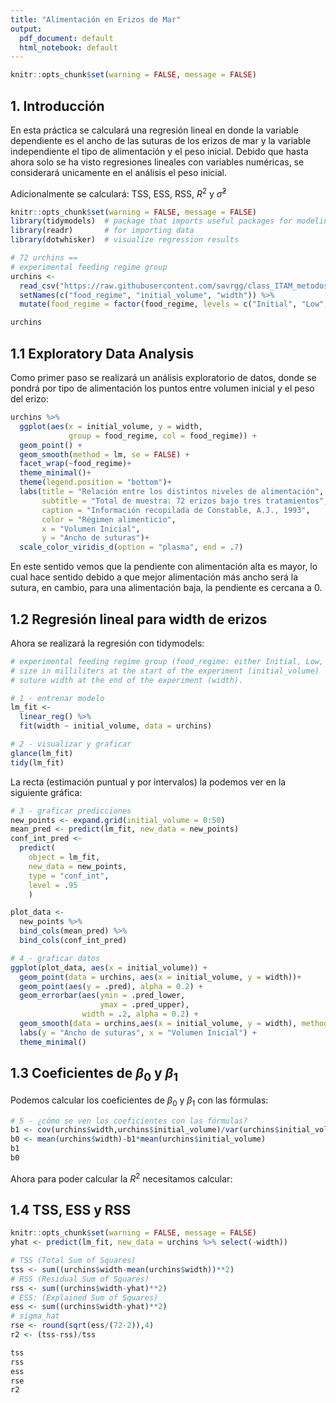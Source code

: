```yaml
---
title: "Alimentación en Erizos de Mar"
output:
  pdf_document: default
  html_notebook: default
---
```


```r
knitr::opts_chunk$set(warning = FALSE, message = FALSE) 
```


## 1. Introducción
En esta práctica se calculará una regresión lineal en donde la variable dependiente es el ancho de las suturas de los erizos de mar y la variable independiente el tipo de alimentación y el peso inicial. Debido que hasta ahora solo se ha visto regresiones lineales con variables numéricas, se considerará unicamente en el análisis el peso inicial.

Adicionalmente se calculará: TSS, ESS, RSS, $R^2$ y $\hat{\sigma}^2$

```r
knitr::opts_chunk$set(warning = FALSE, message = FALSE) 
library(tidymodels)  # package that imports useful packages for modeling
library(readr)       # for importing data
library(dotwhisker)  # visualize regression results

# 72 urchins ==
# experimental feeding regime group
urchins <-
  read_csv("https://raw.githubusercontent.com/savrgg/class_ITAM_metodos/main/notas_r/urchins.csv") %>% 
  setNames(c("food_regime", "initial_volume", "width")) %>% 
  mutate(food_regime = factor(food_regime, levels = c("Initial", "Low", "High")))

urchins
```

## 1.1 Exploratory Data Analysis

Como primer paso se realizará un análisis exploratorio de datos, donde se pondrá por tipo de alimentación los puntos entre volumen inicial y el peso del erizo: 

```r
urchins %>% 
  ggplot(aes(x = initial_volume, y = width, 
             group = food_regime, col = food_regime)) + 
  geom_point() + 
  geom_smooth(method = lm, se = FALSE) +
  facet_wrap(~food_regime)+
  theme_minimal()+
  theme(legend.position = "bottom")+
  labs(title = "Relación entre los distintos niveles de alimentación",
       subtitle = "Total de muestra: 72 erizos bajo tres tratamientos",
       caption = "Información recopilada de Constable, A.J., 1993",
       color = "Régimen alimenticio", 
       x = "Volumen Inicial",
       y = "Ancho de suturas")+
  scale_color_viridis_d(option = "plasma", end = .7)
```
En este sentido vemos que la pendiente con alimentación alta es mayor, lo cual hace sentido debido a que mejor alimentación más ancho será la sutura, en cambio, para una alimentación baja, la pendiente es cercana a 0. 

## 1.2 Regresión lineal para width de erizos

Ahora se realizará la regresión con tidymodels: 

```r
# experimental feeding regime group (food_regime: either Initial, Low, or High),
# size in milliliters at the start of the experiment (initial_volume)
# suture width at the end of the experiment (width).

# 1 - entrenar modelo
lm_fit <- 
  linear_reg() %>% 
  fit(width ~ initial_volume, data = urchins)

# 2 - visualizar y graficar 
glance(lm_fit)
tidy(lm_fit)
```

La recta (estimación puntual y por intervalos) la podemos ver en la siguiente gráfica:

```r
# 3 - graficar predicciones
new_points <- expand.grid(initial_volume = 0:50)
mean_pred <- predict(lm_fit, new_data = new_points)
conf_int_pred <- 
  predict(
    object = lm_fit, 
    new_data = new_points, 
    type = "conf_int",
    level = .95
    )

plot_data <- 
  new_points %>% 
  bind_cols(mean_pred) %>% 
  bind_cols(conf_int_pred)

# 4 - graficar datos
ggplot(plot_data, aes(x = initial_volume)) + 
  geom_point(data = urchins, aes(x = initial_volume, y = width))+
  geom_point(aes(y = .pred), alpha = 0.2) + 
  geom_errorbar(aes(ymin = .pred_lower, 
                    ymax = .pred_upper),
                width = .2, alpha = 0.2) + 
  geom_smooth(data = urchins,aes(x = initial_volume, y = width), method = "lm")+
  labs(y = "Ancho de suturas", x = "Volumen Inicial") +
  theme_minimal()
```

## 1.3 Coeficientes de $\beta_0$ y $\beta_1$

Podemos calcular los coeficientes de $\beta_0$ y $\beta_1$ con las fórmulas:
```r
# 5 - ¿cómo se ven los coeficientes con las fórmulas?
b1 <- cov(urchins$width,urchins$initial_volume)/var(urchins$initial_volume)
b0 <- mean(urchins$width)-b1*mean(urchins$initial_volume)
b1
b0
```

Ahora para poder calcular la $R^2$ necesitamos calcular:

## 1.4 TSS, ESS y RSS

```r
knitr::opts_chunk$set(warning = FALSE, message = FALSE) 
yhat <- predict(lm_fit, new_data = urchins %>% select(-width))

# TSS (Total Sum of Squares)
tss <- sum((urchins$width-mean(urchins$width))**2)
# RSS (Residual Sum of Squares)
rss <- sum((urchins$width-yhat)**2)
# ESS: (Explained Sum of Squares) 
ess <- sum((urchins$width-yhat)**2)
# sigma_hat
rse <- round(sqrt(ess/(72-2)),4)
r2 <- (tss-rss)/tss

tss
rss
ess
rse
r2
```

